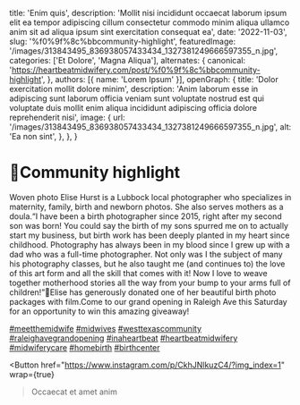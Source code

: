   title: 'Enim quis',
  description: 'Mollit nisi incididunt occaecat laborum ipsum elit ea tempor adipiscing cillum consectetur commodo minim aliqua ullamco anim sit ad aliqua ipsum sint exercitation consequat ea',
  date: '2022-11-03',
  slug: '%f0%9f%8c%bbcommunity-highlight',
  featuredImage: '/images/313843495_836938057433434_1327381249666597355_n.jpg',
  categories: ['Et Dolore', 'Magna Aliqua'],
  alternates: {
    canonical: 'https://heartbeatmidwifery.com/post/%f0%9f%8c%bbcommunity-highlight',
  },
  authors: [{ name: 'Lorem Ipsum' }],
  openGraph: {
    title: 'Dolor exercitation mollit dolore minim',
    description: 'Anim laborum esse in adipiscing sunt laborum officia veniam sunt voluptate nostrud est qui voluptate duis mollit enim aliqua incididunt adipiscing officia dolore reprehenderit nisi',
    image: {
      url: '/images/313843495_836938057433434_1327381249666597355_n.jpg',
      alt: 'Ea non sint',
    },
  },
}


# 🌻Community highlight

<Gallery>
  <GalleryItem
    src="/images/313843495_836938057433434_1327381249666597355_n.jpg"
    size="large"
  />
  <GalleryItem
    src="/images/313937665_807459200365195_4919729768398598166_n.jpg"
    size="large"
  />
  <GalleryItem
    src="/images/314131305_1588374344924656_2734097215448596997_n.jpg"
    size="large"
  />
  <GalleryItem
    src="/images/313822717_1754922941588958_1366443432496070761_n.jpg"
    size="large"
  />
</Gallery>

Woven photo Elise Hurst is a Lubbock local photographer who specializes in maternity, family, birth and newborn photos. She also serves mothers as a doula.“I have been a birth photographer since 2015, right after my second son was born! You could say the birth of my sons spurred me on to actually start my business, but birth work has been deeply planted in my heart since childhood. Photography has always been in my blood since I grew up with a dad who was a full-time photographer. Not only was I the subject of many his photography classes, but he also taught me (and continues to) the love of this art form and all the skill that comes with it! Now I love to weave together motherhood stories all the way from your bump to your arms full of children!”🍂Elise has generously donated one of her beautiful birth photo packages with film.Come to our grand opening in Raleigh Ave this Saturday for an opportunity to win this amazing giveaway!

[#meetthemidwife](https://www.instagram.com/explore/tags/meetthemidwife/) [#midwives](https://www.instagram.com/explore/tags/midwives/) [#westtexascommunity](https://www.instagram.com/explore/tags/westtexascommunity/) [#raleighavegrandopening](https://www.instagram.com/explore/tags/raleighavegrandopening/) [#inaheartbeat](https://www.instagram.com/explore/tags/inaheartbeat/) [#heartbeatmidwifery](https://www.instagram.com/explore/tags/heartbeatmidwifery/) [#midwiferycare](https://www.instagram.com/explore/tags/midwiferycare/) [#homebirth](https://www.instagram.com/explore/tags/homebirth/) [#birthcenter](https://www.instagram.com/explore/tags/birthcenter/)

<Button
  href="https://www.instagram.com/p/CkhJNlkuzC4/?img_index=1"
  wrap={true}
>Occaecat et amet anim</Button>
